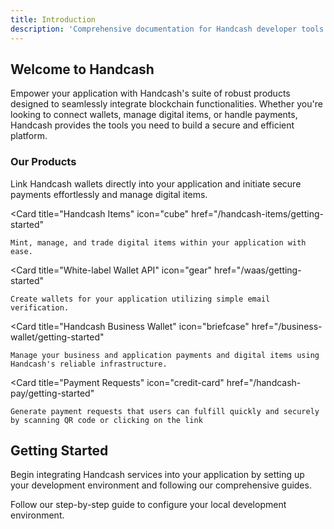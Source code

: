 ```yaml
---
title: Introduction
description: 'Comprehensive documentation for Handcash developer tools and services.'
---
```


## Welcome to Handcash

Empower your application with Handcash's suite of robust products designed to seamlessly integrate blockchain functionalities. Whether you're looking to connect wallets, manage digital items, or handle payments, Handcash provides the tools you need to build a secure and efficient platform.

### Our Products

<CardGroup cols={2}>
  <Card
    title="Handcash Connect"
    icon="wallet"
    href="/handcash-connect/getting-started"
  >
    Link Handcash wallets directly into your application and initiate secure payments effortlessly and manage digital items.
  </Card>
  
  <Card
    title="Handcash Items"
    icon="cube"
    href="/handcash-items/getting-started"
  >
    Mint, manage, and trade digital items within your application with ease.
  </Card>
  
  <Card
    title="White-label Wallet API"
    icon="gear"
    href="/waas/getting-started"
  >
    Create wallets for your application utilizing simple email verification.
  </Card>
  
  <Card
    title="Handcash Business Wallet"
    icon="briefcase"
    href="/business-wallet/getting-started"
  >
    Manage your business and application payments and digital items using Handcash's reliable infrastructure.
  </Card>
  
  <Card
    title="Payment Requests"
    icon="credit-card"
    href="/handcash-pay/getting-started"
  >
    Generate payment requests that users can fulfill quickly and securely by scanning QR code or clicking on the link
  </Card>
</CardGroup>

## Getting Started

Begin integrating Handcash services into your application by setting up your development environment and following our comprehensive guides.

<CardGroup cols={2}>
  <Card
    title="Set Up Your Environment"
    icon="screwdriver-wrench"
    href="/developer-dashboard"
  >
    Follow our step-by-step guide to configure your local development environment.
  </Card>
</CardGroup>